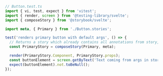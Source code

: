 ```ts
// Button.test.ts
import { vi, test, expect } from 'vitest';
import { render, screen } from '@testing-library/svelte';
import { composeStory } from '@storybook/svelte';

import meta, { Primary } from './Button.stories';

test('renders primary button with default args', () => {
  // Returns a story which already contains all annotations from story, meta and global levels
  const PrimaryStory = composeStory(Primary, meta);

  render(PrimaryStory.Component, PrimaryStory.props);
  const buttonElement = screen.getByText('Text coming from args in stories file!');
  expect(buttonElement).not.toBeNull();
});
```
